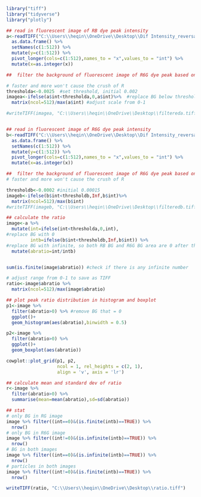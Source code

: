 
```r
library("tiff")
library("tidyverse")
library("plotly")

```

```r

## read in fluorescent image of RB dye peak intensity
a<-readTIFF("C:\\Users\\heqin\\OneDrive\\Desktop\\Dif Intensity_reversability_Reversability-2%_RAW_ch00-1 (dragged).tiff") %>% 
  as.data.frame() %>% 
  setNames(c(1:512)) %>% 
  mutate(y=c(1:512)) %>% 
  pivot_longer(cols=c(1:512),names_to = "x",values_to = "int") %>% 
  mutate(x=as.integer(x))

##  filter the background of fluorescent image of R6G dye peak based on the intensity, save and open outside of Rstudio.

# faster and more won't cause the crush of R
thresholda<-0.0025  #set threshold, initial 0.002
imagea<-ifelse(a$int<thresholda,0,a$int)%>%  #replace BG below threshold with 0
  matrix(ncol=512)/max(a$int) #adjust scale from 0-1 

#writeTIFF(imagea, "C:\\Users\\heqin\\OneDrive\\Desktop\\filtereda.tiff") #save the image


## read in fluorescent image of R6G dye peak intensity
b<-readTIFF("C:\\Users\\heqin\\OneDrive\\Desktop\\Dif Intensity_reversability_Reversability-2%_RAW_ch01-1 (dragged).tiff") %>% 
  as.data.frame() %>% 
  setNames(c(1:512)) %>% 
  mutate(y=c(1:512)) %>% 
  pivot_longer(cols=c(1:512),names_to = "x",values_to = "int") %>% 
  mutate(x=as.integer(x))

##  filter the background of fluorescent image of R6G dye peak based on the intensity, save and open outsidemof Rstudio.
# faster and more won't cause the crush of R

thresholdb<-0.0002 #initial 0.00015
imageb<-ifelse(b$int<thresholdb,Inf,b$int)%>% 
  matrix(ncol=512)/max(b$int)
#writeTIFF(imageb, "C:\\Users\\heqin\\OneDrive\\Desktop\\filteredb.tiff")
```


```r
## calculate the ratio
image<-a %>% 
  mutate(int=ifelse(int<thresholda,0,int), 
#replace BG with 0
         intb=ifelse(b$int<thresholdb,Inf,b$int)) %>% 
#replace BG with infinite, so both RB BG and R6G BG area are 0 after the ratio calculated
  mutate(abratio=int/intb) 


sum(is.finite(image$abratio)) #check if there is any infinite number

# adjust range from 0-1 to save as TIFF
ratio<-image$abratio %>% 
  matrix(ncol=512)/max(image$abratio) 

## plot peak ratio distribution in histogram and boxplot
p1<-image %>% 
  filter(abratio>0) %>% #remove BG that = 0
  ggplot()+
  geom_histogram(aes(abratio),binwidth = 0.5)

p2<-image %>% 
  filter(abratio>0) %>% 
  ggplot()+
  geom_boxplot(aes(abratio)) 

cowplot::plot_grid(p1, p2, 
                   ncol = 1, rel_heights = c(2, 1),
                   align = 'v', axis = 'lr') 

## calculate mean and standard dev of ratio
r<-image %>% 
  filter(abratio>0) %>% 
  summarise(mean=mean(abratio),sd=sd(abratio))

## stat
# only BG in RG image
image %>% filter((int==0)&(is.finite(intb)==TRUE)) %>% 
  nrow()
# only BG in R6G image
image %>% filter((int!=0)&(is.infinite(intb)==TRUE)) %>% 
  nrow()
# BG in both images
image %>% filter((int==0)&(is.infinite(intb)==TRUE)) %>% 
  nrow()
# particles in both images
image %>% filter((int!=0)&(is.finite(intb)==TRUE)) %>% 
  nrow()

writeTIFF(ratio, "C:\\Users\\heqin\\OneDrive\\Desktop\\ratio.tiff")

```